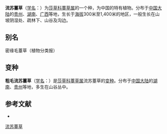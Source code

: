{{Speciesbox
| name = 流苏薹草
| status = 
| status_system = 
| image =
| genus = Carex
| authority = 
}}

'''流苏薹草'''（[[学名|学名]]：{{lang|la|''Carex densefimbriata''}}）为[[莎草科|莎草科]][[薹草属|薹草属]]的一个种，为中国的特有植物。分布于[[中国大陆|中国大陆]]的[[贵州|贵州]]、[[湖南|湖南]]、[[广西|广西]]等地，生长于[[海拔|海拔]]300米至1,400米的地区，一般生长在山坡阴湿处、疏林下、山谷及沟边。

== 别名 ==
密缘毛薹草（植物分类报）

== 变种 ==

'''粗毛流苏薹草'''（[[学名|学名]]：{{lang|la|''Carex densefimbriata'' var. ''hirsuta''}}）是[[莎草科|莎草科]][[薹草属|薹草属]]流苏薹草的[[变种|变种]]。分布于[[中国大陆|中国大陆]]的[[湖南|湖南]]、[[贵州|贵州]]等地，多生在山谷丛中。

== 参考文献 ==
<div class="references-small">
* {{cite web| url =http://www.bioinfo.cn/db05/KmzwSpecies.php?action=view&id=5987| title =流苏薹草（原变种）| work =《中国高等植物数据库全库》| publisher =中国科学院微生物研究所| author =昆明植物研究所| accessdate =2009-02-24| deadurl =yes| archiveurl =https://web.archive.org/web/20160305003623/http://www.bioinfo.cn/db05/KmzwSpecies.php?action=view&id=5987| archivedate =2016-03-05}}
</div>

[[Category:薹草属|流苏薹草]]


{{植物小作品}}